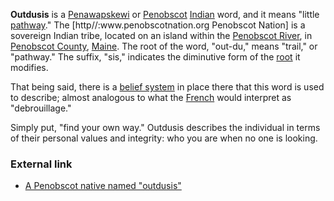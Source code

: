 '''Outdusis''' is a [[Penawapskewi]] or [[Penobscot]] [[Indian]] word, and it means "little [[pathway]]." The [http//:www.penobscotnation.org Penobscot Nation] is a sovereign Indian tribe, located on an island within the [[Penobscot River]], in [[Penobscot County]], [[Maine]]. The root of the word, "out-du," means "trail," or "pathway." The suffix, "sis," indicates the diminutive form of the [[root]] it modifies.

That being said, there is a [[belief system]] in place there that this word is used to describe; almost analogous to what the [[French]] would interpret as "debrouillage."

Simply put, "find your own way."  Outdusis describes the individual in terms of their personal values and integrity: who you are when no one is looking.


=== External link ===

* [http://www.outdusis.com A Penobscot native named "outdusis"]


<!--[[User:216.204.52.11|216.204.52.11]] 20:44, 28 Mar 2005 (UTC)--iabasis-->